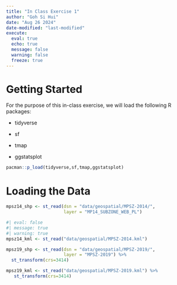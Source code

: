 ```yaml
---
title: "In Class Exercise 1"
author: "Goh Si Hui"
date: "Aug 26 2024"
date-modified: "last-modified"
execute: 
  eval: true
  echo: true
  message: false
  warning: false
  freeze: true
---
```


# Getting Started

For the purpose of this in-class exercise, we will load the following R packages:

-   tidyverse

-   sf

-   tmap

-   ggstatsplot 

```r
pacman::p_load(tidyverse,sf,tmap,ggstatsplot)
```

# Loading the Data 

```r
mpsz14_shp <- st_read(dsn = "data/geospatial/MPSZ-2014/",
                      layer = "MP14_SUBZONE_WEB_PL")

```

```r
#| eval: false 
#| message: true
#| warning: true
mpsz14_kml <- st_read("data/geospatial/MPSZ-2014.kml")

```

```r
mpsz19_shp <- st_read(dsn = "data/geospatial/MPSZ-2019/",
                      layer = "MPSZ-2019") %>%
  st_transform(crs=3414)

```

```r
mpsz19_kml <- st_read("data/geospatial/MPSZ-2019.kml") %>%
   st_transform(crs=3414)

```


